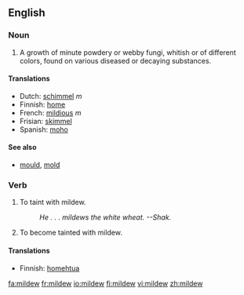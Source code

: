 ==English==

===Noun===
{{en-noun|-}}
#{{botany}} A growth of minute powdery or webby fungi, whitish or of different colors, found on various diseased or decaying substances.

====Translations====
*Dutch: [[schimmel]] ''m''
*Finnish: [[home]]
*French: [[mildious]] ''m''
*Frisian: [[skimmel]]
*Spanish: [[moho]] {{m}}

====See also====
*[[mould]], [[mold]]

===Verb===
{{en-verb}}
# To taint with mildew.
#:''He . . . mildews the white wheat.  --Shak.''
# To become tainted with mildew.

====Translations====
*Finnish: [[homehtua]]

[[fa:mildew]]
[[fr:mildew]]
[[io:mildew]]
[[fi:mildew]]
[[vi:mildew]]
[[zh:mildew]]